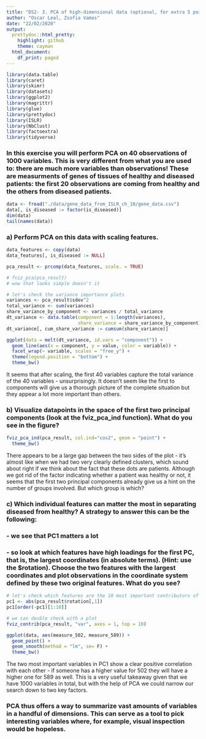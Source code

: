 ```yaml
---
title: "DS2- 3. PCA of high-dimensional data (optional, for extra 5 points)"
author: "Oscar Leal, Zsofia Vamos"
date: "22/02/2020"
output:
  prettydoc::html_pretty:
    highlight: github
    theme: cayman
  html_document:
    df_print: paged
---
```


```r
library(data.table)
library(caret)
library(skimr)
library(datasets)
library(ggplot2)
library(magrittr)
library(glue)
library(prettydoc)
library(ISLR)
library(NbClust)
library(factoextra)
library(tidyverse)
```

### In this exercise you will perform PCA on 40 observations of 1000 variables. This is very different from what you are used to: there are much more variables than observations! These are measurments of genes of tissues of healthy and diseased patients: the first 20 observations are coming from healthy and the others from diseased patients.

```r
data <- fread("./data/gene_data_from_ISLR_ch_10/gene_data.csv")
data[, is_diseased := factor(is_diseased)]
dim(data)
tail(names(data))
```

### a) Perform PCA on this data with scaling features.

```r
data_features <- copy(data)
data_features[, is_diseased := NULL]

pca_result <- prcomp(data_features, scale. = TRUE)

# fviz_pca(pca_result)
# wow that looks simple doesn't it

# let's check the variance importance plots
variances <- pca_result$sdev^2
total_variance <- sum(variances)
share_variance_by_component <- variances / total_variance
dt_variance <- data.table(component = 1:length(variances),
                          share_variance = share_variance_by_component)
dt_variance[, cum_share_variance := cumsum(share_variance)]
```


```r
ggplot(data = melt(dt_variance, id.vars = "component")) +
  geom_line(aes(x = component, y = value, color = variable)) +
  facet_wrap(~ variable, scales = "free_y") +
  theme(legend.position = "bottom") +
  theme_bw()
```

It seems that after scaling, the first 40 variables capture the total variance of the 40 variables - unsurprisingly. It doesn't seem like the first to components will give us a thorough picture of the complete situation but they appear a lot more important than others. 

### b) Visualize datapoints in the space of the first two principal components (look at the fviz_pca_ind function). What do you see in the figure?

```r
fviz_pca_ind(pca_result, col.ind="cos2", geom = "point") +
  theme_bw()
```

There appears to be a large gap between the two sides of the plot - it's almost like when we had two very clearly defined clusters, which sound about right if we think about the fact that these dots are patients. Although we got rid of the factor indicating whether a patient was healthy or not, it seems that the first two principal components already give us a hint on the number of groups involved. But which group is which?


### c) Which individual features can matter the most in separating diseased from healthy? A strategy to answer this can be the following:
### - we see that PC1 matters a lot 
### - so look at which features have high loadings for the first PC, that is, the largest coordinates (in absolute terms). (Hint: use the $rotation). Choose the two features with the largest coordinates and plot observations in the coordinate system defined by these two original features. What do you see?

```r
# let's check which features are the 10 most important contributors of PC1
pc1 <- abs(pca_result$rotation[,1])
pc1[order(-pc1)[1:10]]
```
```r
# we can double check with a plot
fviz_contrib(pca_result, "var", axes = 1, top = 10)

ggplot(data, aes(measure_502, measure_589)) +
  geom_point() +
  geom_smooth(method = "lm", se= F) +
  theme_bw()
```

The two most important variables in PC1 show a clear positive correlation with each other - if someone has a higher value for 502 they will have a higher one for 589 as well. This is a very useful takeaway given that we have 1000 variables in total, but with the help of PCA we could narrow our search down to two key factors. 


### PCA thus offers a way to summarize vast amounts of variables in a handful of dimensions. This can serve as a tool to pick interesting variables where, for example, visual inspection would be hopeless.

